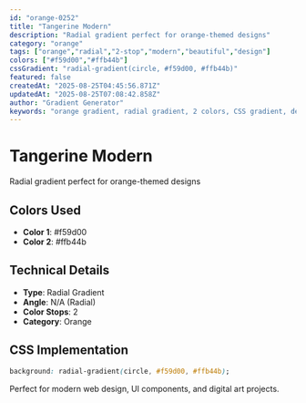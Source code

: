 ```yaml
---
id: "orange-0252"
title: "Tangerine Modern"
description: "Radial gradient perfect for orange-themed designs"
category: "orange"
tags: ["orange","radial","2-stop","modern","beautiful","design"]
colors: ["#f59d00","#ffb44b"]
cssGradient: "radial-gradient(circle, #f59d00, #ffb44b)"
featured: false
createdAt: "2025-08-25T04:45:56.871Z"
updatedAt: "2025-08-25T07:08:42.858Z"
author: "Gradient Generator"
keywords: "orange gradient, radial gradient, 2 colors, CSS gradient, design, #f59d00, #ffb44b"
---
```


# Tangerine Modern

Radial gradient perfect for orange-themed designs

## Colors Used
- **Color 1**: #f59d00
- **Color 2**: #ffb44b

## Technical Details
- **Type**: Radial Gradient
- **Angle**: N/A (Radial)
- **Color Stops**: 2
- **Category**: Orange

## CSS Implementation
```css
background: radial-gradient(circle, #f59d00, #ffb44b);
```

Perfect for modern web design, UI components, and digital art projects.

